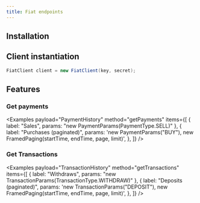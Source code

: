 ```yaml
---
title: Fiat endpoints
---
```



<RepoBadges artifact="fiat" />

## Installation

<ArtifactInstall repo="fiat" />

## Client instantiation

```java
FiatClient client = new FiatClient(key, secret);
```

## Features

### Get payments

<Examples
    payload="PaymentHistory"
    method="getPayments"
    items={[
        { label: "Sales", params: "new PaymentParams(PaymentType.SELL)" },
        {
            label: "Purchases (paginated)",
            params: 'new PaymentParams("BUY"), new FramedPaging(startTime, endTime, page, limit)',
        },
    ]}
/>

### Get Transactions

<Examples
    payload="TransactionHistory"
    method="getTransactions"
    items={[
        { label: "Withdraws", params: "new TransactionParams(TransactionType.WITHDRAW)" },
        {
            label: "Deposits (paginated)",
            params: 'new TransactionParams("DEPOSIT"), new FramedPaging(startTime, endTime, page, limit)',
        },
    ]}
/>
